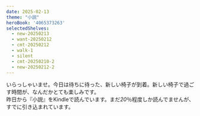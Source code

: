 ```yaml
---
date: 2025-02-13
theme: "小説"
heroBook: '4065373263'
selectedShelves:
  - new-20250213
  - want-20250212
  - cmt-20250212
  - walk-1
  - silent
  - cmt-20250210-2
  - new-20250212-2
---
```


いらっしゃいませ。今日は待ちに待った、新しい椅子が到着。新しい椅子で過ごす時間が、なんだかとても楽しみです。  
昨日から『小説』をKindleで読んでいます。まだ*20*％程度しか読んでませんが、すでに引き込まれています。